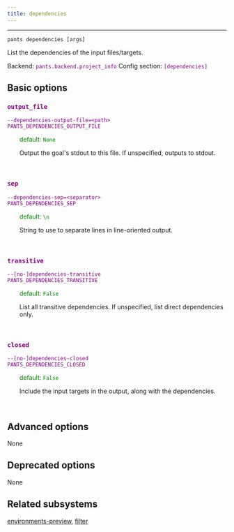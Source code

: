 ```yaml
---
title: dependencies
---
```


---

```
pants dependencies [args]
```

List the dependencies of the input files/targets.

Backend: <span style="color: purple"><code>pants.backend.project_info</code></span>
Config section: <span style="color: purple"><code>[dependencies]</code></span>

## Basic options

<div style="color: purple">

### `output_file`

  <code>--dependencies-output-file=&lt;path&gt;</code><br>
  <code>PANTS_DEPENDENCIES_OUTPUT_FILE</code><br>
</div>
<div style="padding-left: 2em;">
<span style="color: green">default: <code>None</code></span>

<br>

Output the goal's stdout to this file. If unspecified, outputs to stdout.

</div>
<br>

<div style="color: purple">

### `sep`

  <code>--dependencies-sep=&lt;separator&gt;</code><br>
  <code>PANTS_DEPENDENCIES_SEP</code><br>
</div>
<div style="padding-left: 2em;">
<span style="color: green">default: <code>\n</code></span>

<br>

String to use to separate lines in line-oriented output.

</div>
<br>

<div style="color: purple">

### `transitive`

  <code>--[no-]dependencies-transitive</code><br>
  <code>PANTS_DEPENDENCIES_TRANSITIVE</code><br>
</div>
<div style="padding-left: 2em;">
<span style="color: green">default: <code>False</code></span>

<br>

List all transitive dependencies. If unspecified, list direct dependencies only.

</div>
<br>

<div style="color: purple">

### `closed`

  <code>--[no-]dependencies-closed</code><br>
  <code>PANTS_DEPENDENCIES_CLOSED</code><br>
</div>
<div style="padding-left: 2em;">
<span style="color: green">default: <code>False</code></span>

<br>

Include the input targets in the output, along with the dependencies.

</div>
<br>

## Advanced options

None

## Deprecated options

None

## Related subsystems

[environments-preview](reference-environments-preview), [filter](reference-filter)
